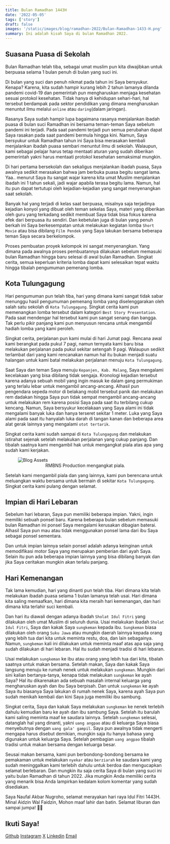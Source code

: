 ```yaml
---
title: Bulan Ramadhan 1443H
date: '2022-05-05'
tags: ['story']
draft: false
images: '/static/images/blog/ramadhan-2022/Bulan-Ramadhan-1433-H.png'
summary: Ini adalah kisah Saya di bulan Ramadhan 2022.
---
```


<TOCInline toc={props.toc} asDisclosure />

## Suasana Puasa di Sekolah

Bulan Ramadhan telah tiba, sebagai umat muslim pun kita diwajibkan untuk berpuasa selama 1 bulan penuh di bulan yang suci ini.

Di bulan yang suci dan penuh nikmat pada tahun ini Saya bersyukur. Kenapa? Karena, kita sudah hampir kurang lebih 2 tahun lamanya dilanda pandemi covid-19 dan pemerintah pun mengharuskan menjaga kesehatan sesuai protokol kesehatan. Tidak hanya di kehidupan sehari-hari, hal tersebut berdampak pada sektor pendidikan yang dimana mengharuskan menuntut ilmu melalui `online` atau `daring`(dalam jaringan).

Rasanya Saya sudah hampir lupa bagaimana rasanya menjalankan ibadah puasa di bulan suci Ramadhan ini bersama teman-teman Saya sebelum pandemi ini terjadi. Pada saat pandemi terjadi pun semua perubahan dapat Saya rasakan pada saat pandemi bermula hingga kini. Namun, Saya bersyukur untuk Ramadhan tahun ini Saya bisa merasakan kembali menjalankan ibadah puasa sembari menuntut ilmu di sekolah. Walaupun, kami sebagai pelajar harus tetap mentaati aturan yang sudah diberikan pemerintah yakni harus mentaati protokol kesehatan semaksimal mungkin.

Di hari pertama bersekolah dan sekaligus menjalankan ibadah puasa, Saya awalnya sedikit merasakan bahwa jam berbuka puasa begitu sangat lama. Yaa.. menurut Saya itu sangat wajar karena kita umat Muslim menjalankan ibadah ini 1 tahun sekali, jadi wajar apabila terasa begitu lama. Namun, hal itu pun dapat tertutupi oleh kejadian-kejadian yang sangat menyenangkan saat sekolah.

Banyak hal yang terjadi di kelas saat berpuasa, misalnya saja terjadinya kejadian konyol yang dibuat oleh teman sekelas Saya, materi yang diberikan oleh guru yang terkadang sedikit membuat Saya tidak bisa fokus karena efek dari berpuasa itu sendiri. Dan kebetulan juga di bulan yang penuh berkah ini Saya berkesempatan untuk melakukan kegiatan lomba `Short Movie` atau bisa dibilang `Film Pendek` yang Saya lakukan bersama beberapa teman Saya secara berkelompok.

Proses pembuatan proyek kelompok ini sangat menyenangkan. Yang dimana pada awalnya proses pembuatannya dilakukan sebelum memasuki bulan Ramadhan hingga baru selesai di awal bulan Ramadhan. Singkat cerita, semua keperluan kriteria lomba dapat kami selesaikan tepat waktu hingga tibalah pengumuman pemenang lomba.

## Kota Tulungagung

Hari pengumuman pun telah tiba, hari yang dimana kami sangat tidak sabar menunggu hasil pengumuman pemenang lomba yang diselenggarakan oleh salah satu sekolah di `Kota Tulungagung`. Singkat cerita kami pun memenangkan lomba tersebut dalam kategori `Best Story Presentation`. Pada saat mendengar hal tersebut kami pun sangat senang dan bangga. Tak perlu pikir panjang kami pun menyusun rencana untuk mengambil hadiah lomba yang kami peroleh.

Singkat cerita, perjalanan pun kami mulai di hari Jumat pagi. Rencana awal kami berangkat pada pukul 7 pagi, namun ternyata kami baru bisa melakukan perjalanan pada pukul sekitar setengah 9 pagi. Walaupun sedikit terlambat dari yang kami rencanakan namun hal itu bukan menjadi suatu halangan untuk kami batal melakukan perjalanan menuju `Kota Tulungagung`.

Saat Saya dan teman Saya menuju `Kepanjen, Kab. Malang`, Saya mengalami kecelakaan yang bisa dibilang tidak sengaja. Kronologi kejadian tersebut karena adanya sebuah mobil yang ingin masuk ke dalam gang permukiman yang terlalu lebar untuk mengambil ancang-ancang. Alhasil pun pengendara sepeda motor di belakang mobil tersebut panik dan melakukan rem dadakan hingga Saya pun tidak sempat mengambil ancang-ancang untuk melakukan rem karena posisi Saya pada saat itu terbilang cukup kencang. Namun, Saya bersyukur kecelakaan yang Saya alami ini tidak mengalami banyak luka dan hanya terseret sekitar 1 meter. Luka yang Saya alami pada saat itu hanyalah luka darah di tangan kanan dan beberapa area alat gerak lainnya yang mengalami `otot tertarik`.

Singkat cerita kami sudah sampai di `Kota Tulungagung` dan melakukan istirahat sejenak setelah melakukan perjalanan yang cukup panjang. Dan tibalah saatnya kami mengambil hak untuk mengangkat piala atas apa yang sudah kami kerjakan.

<figure>
  <img
    src="/static/images/blog/ramadhan-2022/RMBNS-Production.jpg"
    alt="Blog Assets"
    width="auto"
    align="center"
    style={{ borderRadius: '10px' }}
  />
  <figcaption>
    <center>RMBNS Production mengangkat piala.</center>
  </figcaption>
</figure>

Setelah kami mengambil piala dan yang lainnya, kami pun berencana untuk meluangkan waktu bersama untuk bermain di sekitar `Kota Tulungagung`. Singkat cerita kami pulang dengan selamat.

## Impian di Hari Lebaran

Sebelum hari lebaran, Saya pun memiliki beberapa impian. Yakni, ingin memiliki sebuah ponsel baru. Karena beberapa bulan sebelum memasuki bulan Ramadhan ini ponsel Saya mengalami kerusakan dibagian baterai. Alhasil Saya pun mau atau tidak menggunakan ponsel lama dari ibu Saya sebagai ponsel sementara.

Dan untuk impian lainnya selain ponsel adalah adanya keinginan untuk memodifikasi motor Saya yang merupakan pemberian dari ayah Saya. Selain itu pun ada beberapa impian lainnya yang bisa dibilang banyak dan jika Saya ceritakan mungkin akan terlalu panjang.

## Hari Kemenangan

Tak lama kemudian, hari yang dinanti pun telah tiba. Hari dimana kita telah melakukan ibadah puasa selama 1 bulan lamanya telah usai. Hari dimana kita saling memaafkan, hari dimana kita meraih hari kemenangan, dan hari dimana kita terlahir suci kembali.

Dan hari itu diawali dengan adanya ibadah `Sholat Idul Fitri` yang dilakukan oleh umat Muslim di seluruh dunia. Usai melakukan ibadah `Sholat Idul Fitri`, Saya dan kakak Saya `sungkeman` kepada ibu. `Sungkeman` biasa dilakukan oleh orang `Suku Jawa` atau mungkin daerah lainnya kepada orang yang lebih tua dari kita untuk meminta restu, doa, dan lain sebagainya. Namun, `sungkeman` kali ini dilakukan untuk meminta maaf atas apa saja yang sudah dilakukan di hari lebaran. Hal itu sudah menjadi tradisi di hari lebaran.

Usai melakukan `sungkeman` ke ibu atau orang yang lebih tua dari kita, tibalah saatnya untuk makan bersama. Setelah makan, Saya dan kakak Saya langsung menuju ke rumah nenek untuk melakukan `sungkeman`. Mungkin dari sini kalian bertanya-tanya, kenapa tidak melakukan `sungkeman` ke ayah Saya? Hal itu dikarenakan ada sebuah masalah internal keluarga yang mengharuskan ayah dan ibu Saya berpisah. Dan untuk `sungkeman` ke ayah Saya itu biasanya Saya lakukan di rumah nenek Saya, karena ayah Saya pun sudah menikah kembali dan kini Saya juga memiliki ibu sambung.

Singkat cerita, Saya dan kakak Saya melakukan `sungkeman` ke nenek terlebih dahulu kemudian baru ke ayah dan ibu sambung Saya. Setelah itu barulah kami saling meminta maaf ke saudara lainnya. Setelah `sungkeman` selesai, datanglah hal yang dinanti, yakni `uang angpao` atau di keluarga Saya biasa menyebutnya dengan `uang gala' gampil`. Saya pun awalnya tidak mengerti mengapa harus disebut demikian, mungkin saja itu hanya bahasa yang digunakan untuk keluarga Saya. Setelah pembagian `uang angpao` tibalah tradisi untuk makan bersama dengan keluarga besar.

Seusai makan bersama, kami pun berbondong-bondong bersama ke pemakaman untuk melakukan `nyekar` atau `berziarah` ke saudara kami yang sudah meninggalkan kami terlebih dahulu untuk berdoa dan mengucapkan selamat berlebaran. Dan mungkin itu saja cerita Saya di bulan yang suci ini yaitu bulan Ramadhan di tahun 2022. Jika mungkin Anda memiliki cerita yang menarik bisa Anda lampirkan kedalam kolom komentar yang sudah disediakan.

Saya Naufal Akbar Nugroho, selamat merayakan hari raya Idul Fitri 1443H. Minal Aidzin Wal Faidzin, Mohon maaf lahir dan batin. Selamat liburan dan sampai jumpa! 👋🏼

## Ikuti Saya!

[Github](https://www.github.com/nuflakbrr)
[Instagram](https://www.instagram.com/kbrnugroho)
[X](https://www.x.com/nuflakbrr)
[Linkedin](https://www.linkedin.com/in/nuflakbrr)
[Email](mailto:naufalakbar378@gmail.com)
